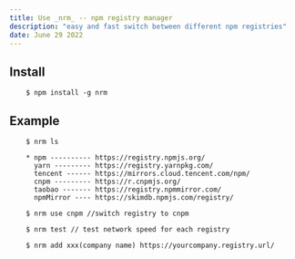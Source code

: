```yaml
---
title: Use _nrm_ -- npm registry manager
description: "easy and fast switch between different npm registries"
date: June 29 2022
---
```


## Install
```
    $ npm install -g nrm
```

## Example
``` shell
    $ nrm ls

    * npm ---------- https://registry.npmjs.org/
      yarn --------- https://registry.yarnpkg.com/
      tencent ------ https://mirrors.cloud.tencent.com/npm/
      cnpm --------- https://r.cnpmjs.org/
      taobao ------- https://registry.npmmirror.com/
      npmMirror ---- https://skimdb.npmjs.com/registry/

    $ nrm use cnpm //switch registry to cnpm

    $ nrm test // test network speed for each registry

    $ nrm add xxx(company name) https://yourcompany.registry.url/

```